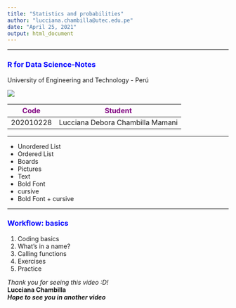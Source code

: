 ```yaml
---
title: "Statistics and probabilities"
author: "lucciana.chambilla@utec.edu.pe"
date: "April 25, 2021"
output: html_document
---
```

***

### <span style="color:Blue">R for Data Science-Notes

University of Engineering and Technology - Perú 

![](logo.png)



<span style="color:Purple">Code |<span style="color:Purple">Student
-|-
202010228| Lucciana Debora Chambilla Mamani 

***

* Unordered List
* Ordered List
* Boards
* Pictures
* Text 
* Bold Font
* cursive
* Bold Font + cursive


***
### <span style="color:Blue"> Workflow: basics

 1. Coding basics
 1. What’s in a name?
 1. Calling functions
 1. Exercises
 1. Practice
  
*Thank you for seeing this video :D!*  
**Lucciana Chambilla**  
***Hope to see you in another video***  

 
 






